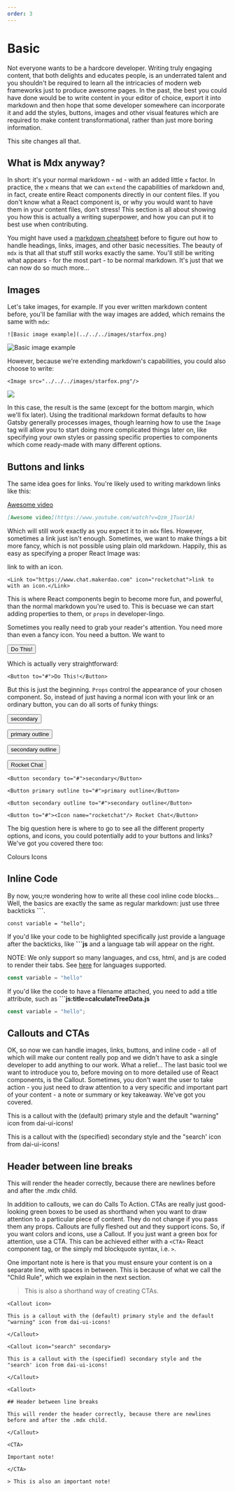 ```yaml
---
order: 3
---
```


# Basic

Not everyone wants to be a hardcore developer. Writing truly engaging content, 
that both delights and educates people, is an underrated talent and you 
shouldn't be required to learn all the intricacies of modern web frameworks 
just to produce awesome pages. In the past, the best you could have done 
would be to write content in your editor of choice, export it into markdown 
and then hope that some developer somewhere can incorporate it and add the styles, 
buttons, images and other visual features which are required to make content transformational, 
rather than just more boring information. 

This site changes all that.

## What is Mdx anyway?

In short: it's your normal markdown - `md` - with an added little `x` factor. 
In practice, the `x` means that we can `extend` the capabilities of markdown 
and, in fact, create entire React components directly in our content files. If you 
don't know what a React component is, or why you would want to have them in your 
content files, don't stress! This section is all about showing you how this is 
actually a writing superpower, and how you can put it to best use when contributing. 

You might have used a [markdown cheatsheet](https://github.com/adam-p/markdown-here/wiki/Markdown-Cheatsheet) 
before to figure out how to handle headings, links, images, and other basic necessities. 
The beauty of `mdx` is that all that stuff still works exactly the same. You'll still be 
writing what appears - for the most part - to be normal markdown. It's just that 
we can now do so much more...

## Images

Let's take images, for example. If you ever written markdown content before, you'll be 
familiar with the way images are added, which remains the same with `mdx`:

```md:title=basic-image.mdx
![Basic image example](../../../images/starfox.png)
```

![Basic image example](../../../images/starfox.png)

However, because we're extending markdown's capabilities, you could also choose to write:

```md:title=react-image.mdx
<Image src="../../../images/starfox.png"/>
```

<Image src="../../../images/starfox.png"/>

In this case, the result is the same (except for the bottom margin, which we'll fix later). 
Using the traditional markdown format defaults to how Gatsby generally processes images, 
though learning how to use the `Image` tag will allow you to start doing more complicated 
things later on, like specifying your own styles or passing specific properties to components 
which come ready-made with many different options.

## Buttons and links

The same idea goes for links. You're likely used to writing markdown links like this:

[Awesome video](https://www.youtube.com/watch?v=Qzm_1Tuor1A)

```md:title=basic-link.md
[Awesome video](https://www.youtube.com/watch?v=Qzm_1Tuor1A)
```

Which will still work exactly as you expect it to in `mdx` files. However, sometimes a link 
just isn't enough. Sometimes, we want to make things a bit more fancy, which is not possible 
using plain old markdown. Happily, this as easy as specifying a proper React Image was:

<Link to="https://www.chat.makerdao.com" icon="rocketchat">link to with an icon.</Link>

```mdx:title=react-link.mdx
<Link to="https://www.chat.makerdao.com" icon="rocketchat">link to with an icon.</Link>
```

This is where React components begin to become more fun, and powerful, than the normal 
markdown you're used to. This is becuase we can start adding properties to them, 
or `props` in developer-lingo.

Sometimes you really need to grab your reader's attention. You need more than even a fancy 
icon. You need a button. We want to 

<Button to="#">Do This!</Button>

Which is actually very straightforward:

```mdx:title=basic-button.mdx
<Button to="#">Do This!</Button>
```

But this is just the beginning. `Props` control the appearance of your chosen component. So, instead 
of just having a normal icon with your link or an ordinary button, you can do all sorts of funky things:

<Button secondary to="#">secondary</Button> 

<Button primary outline to="#">primary outline</Button> 

<Button secondary outline to="#">secondary outline</Button> 

<Button to="#"><Icon name="rocketchat"/> Rocket Chat</Button>

```mdx:title=advanced-buttons.mdx
<Button secondary to="#">secondary</Button> 

<Button primary outline to="#">primary outline</Button> 

<Button secondary outline to="#">secondary outline</Button> 

<Button to="#"><Icon name="rocketchat"/> Rocket Chat</Button>
```

The big question here is where to go to see all the different property options, and icons, you could 
potentially add to your buttons and links? We've got you covered there too:

<Link to={"https://design-system.mkr-js-prod.now.sh/"} icon={"eye"}>Colours</Link>

<Link to={"https://design-system.mkr-js-prod.now.sh/"} icon={"dai"}>Icons</Link>

## Inline Code

By now, you;re wondering how to write all these cool inline code blocks...
Well, the basics are exactly the same as regular markdown: just use three backticks **\```**.

```
const variable = "hello";
```

If you'd like your code to be highlighted specifically just provide a language after the backticks, like **\```js**
and a language tab will appear on the right.

NOTE: We only support so many languages, and css, html, and js are coded to render their tabs. 
See [here](https://github.com/FormidableLabs/prism-react-renderer/blob/master/src/vendor/prism/includeLangs.js) for languages supported.

```js
const variable = "hello"
```

If you'd like the code to have a filename attached, you need to add a title attribute, such as 
**\```js:title=calculateTreeData.js**

```js:title=calculateTreeData.js
const variable = "hello";
```

## Callouts and CTAs

OK, so now we can handle images, links, buttons, and inline code - all of which will make our content really pop 
and we didn't have to ask a single developer to add anything to our work. What a relief... The last 
basic tool we want to introduce you to, before moving on to more detailed use of React components, is the 
Callout. Sometimes, you don't want the user to take action - you just need to draw attention to a very 
specific and important part of your content - a note or summary or key takeaway. We've got you covered.

<Callout icon>

This is a callout with the (default) primary style and the default "warning" icon from dai-ui-icons!

</Callout>

<Callout icon="search" secondary>

This is a callout with the (specified) secondary style and the "search' icon from dai-ui-icons!

</Callout>

<Callout>
  
## Header between line breaks  

This will render the header correctly, because there are newlines before and after the .mdx child.

</Callout>

In addition to callouts, we can do Calls To Action. CTAs are really just good-looking green boxes to be 
used as shorthand when you want to draw attention to a particular piece of content. They do not change if 
you pass them any props. Callouts are fully fleshed out and they support icons. 
So, if you want colors and icons, use a Callout. If you just want a green box for attention, use a CTA. This 
can be achieved either with a `<CTA>` React component tag, or the simply md blockquote syntax, i.e. `>`.

<CTA>

One important note is here is that you must ensure your content is on a separate line, with spaces 
in between. This is because of what we call the "Child Rule", which we explain in the next section. 

</CTA>

> This is also a shorthand way of creating CTAs.

```mdx:title=callouts.mdx
<Callout icon>

This is a callout with the (default) primary style and the default "warning" icon from dai-ui-icons!

</Callout>

<Callout icon="search" secondary>

This is a callout with the (specified) secondary style and the "search' icon from dai-ui-icons!

</Callout>

<Callout>
  
## Header between line breaks  

This will render the header correctly, because there are newlines before and after the .mdx child.

</Callout>

<CTA>

Important note! 

</CTA>

> This is also an important note!
```